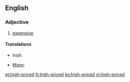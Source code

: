 ==English==

===Adjective===
{{en-adj|head=[[high]]-[[price]]d|higher-priced|highest-priced}}

# [[expensive]]

====Translations====
{{trans-top}}
* Irish: {{t-|ga|mórluachach}}
{{trans-mid}}
* [[Manx]]: {{t-|gv|ard-leaghoil}}
{{trans-bottom}}

[[et:high-priced]]
[[fr:high-priced]]
[[ko:high-priced]]
[[vi:high-priced]]